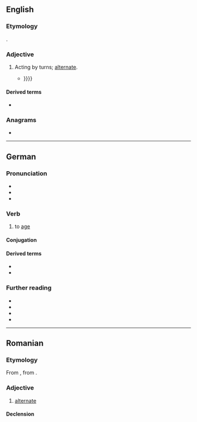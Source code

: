 {{also|Altern}}
==English==

===Etymology===
{{uder|en|la|-}} {{lena}} {{m|la|alternus}}.

===Adjective===
{{en-adj|-}}

# {{lb|en|obsolete}} Acting by turns; [[alternate]].
#* {{RQ:Milton Paradise Lost|VII|lines=346-352|text=And God made two great lights, great for their use / To Man, the greater to have rule by day, / The less by night, '''altern''' ; and made the stars, / And set them in the firmament of Heaven / To illuminate the Earth, and rule the day / In their vicissitude, and rule the night, / And light from darkness to divide. {{...}}}}}}

====Derived terms====
* {{l|en|altern base}}

===Anagrams===
* {{anagrams|en|a=aelnrt|Antler|Lenart|antler|learnt|rental|ternal}}

----

==German==

===Pronunciation===
* {{IPA|de|/ˈʔaltɐn/}}
* {{audio|de|De-at-altern.ogg|Audio (Austria)}}
* {{audio|de|De-altern.ogg|Audio}}

===Verb===
{{de-verb|<sein>}}

# to [[age]]

====Conjugation====
{{de-conj|<sein>}}

====Derived terms====
* {{l|de|Altern}}
* {{l|de|Alterung}}

===Further reading===
* {{R:DWDS}}
* {{R:UniLeipzig}}
* {{R:Duden}}
* {{R:OpenThesaurus}}

----

==Romanian==

===Etymology===
From {{bor|ro|fr|alterne}}, from {{der|ro|la|alternus}}.

===Adjective===
{{ro-adj}}

# [[alternate]]

====Declension====
{{ro-decl-adj}}
